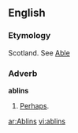 ==English==

===Etymology===
Scotland. See [[Able]]

===Adverb===
'''ablins'''

# [[Perhaps]].

[[ar:Ablins]]
[[vi:ablins]]